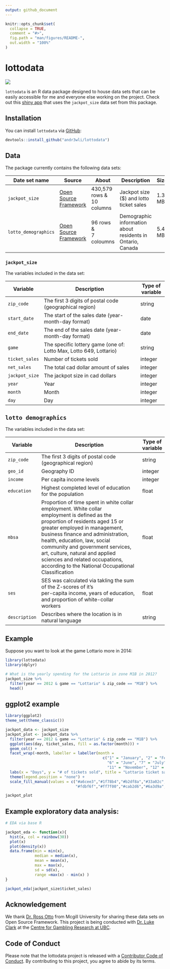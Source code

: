 ```yaml
---
output: github_document
---
```


<!-- README.md is generated from README.Rmd. Please edit that file -->

```r
knitr::opts_chunk$set(
  collapse = TRUE,
  comment = "#>",
  fig.path = "man/figures/README-",
  out.width = "100%"
)
```

# lottodata

<!-- badges: start -->
![](https://img.shields.io/badge/AndrewLi-lottodata-green)
<!-- badges: end -->

`lottodata` is an R data package designed to house data sets that can be easily accessible for me and everyone else working on the project. Check out this [shiny app](https://andrewcli.shinyapps.io/Jackpot/) that uses the `jackpot_size` data set from this package.

## Installation

You can install `lottodata` via [GitHub](https://github.com/andr3wli/lottodata):

``` r
devtools::install_github("andr3wli/lottodata")
```

## Data

The package currently contains the following data sets:

| Date set name        | Source                                         | About                        | Description                                                    | Size   |
|----------------------|------------------------------------------------|------------------------------|----------------------------------------------------------------|--------|
| `jackpot_size`       | [Open Source Framework](https://osf.io/qwrxy/) | 430,579 rows &<br>10 columns | Jackpot size ($) and lotto ticket sales                        | 1.3 MB |
| `lotto_demographics` | [Open Source Framework](https://osf.io/utxjf/) | 96 rows &<br>7 coloumns      | Demographic information about residents in <br>Ontario, Canada | 5.4 MB |

### `jackpot_size`
The variables included in the data set:

| Variable       | Description                                                        | Type of variable |
|----------------|--------------------------------------------------------------------|------------------|
| `zip_code`     | The first 3 digits of postal code (geographical region)            | string           |
| `start_date`   | The start of the sales date (year-month-day format)                | date             |
| `end_date`     | The end of the sales date (year-month-day format)                  | date             |
| `game`         | The specific lottery game (one of: Lotto Max, Lotto 649, Lottario) | string           |
| `ticket_sales` | Number of tickets sold                                             | integer          |
| `net_sales`    | The total cad dollar amount of sales                               | integer          |
| `jackpot_size` | The jackpot size in cad dollars                                    | integer          |
| `year`         | Year                                                               | integer          |
| `month`        | Month                                                              | integer          |
| `day`          | Day                                                                | integer          |

## `lotto demographics`
The variables included in the data set:

| Variable      | Description                                                                                                                                                                                                                                                                                                                                                                                                            | Type of variable |
|---------------|------------------------------------------------------------------------------------------------------------------------------------------------------------------------------------------------------------------------------------------------------------------------------------------------------------------------------------------------------------------------------------------------------------------------|------------------|
| `zip_code`    | The first 3 digits of postal code (geographical region)                                                                                                                                                                                                                                                                                                                                                                | string           |
| `geo_id`      | Geography ID                                                                                                                                                                                                                                                                                                                                                                                                           | integer          |
| `income`      | Per capita income levels                                                                                                                                                                                                                                                                                                                                                                                               | integer          |
| `education`   | Highest completed level of education for the population                                                                                                                                                                                                                                                                                                                                                                | float            |
| `mbsa`        | Proportion of time spent in white collar employment. White collar <br>employment is defined as the proportion of residents aged 15 or <br>greater employed in management, business finance and administration, <br>health, education, law, social community and government services, <br>art, culture, natural and applied sciences and related occupations, <br>according to the National Occupational Classification | float            |
| `ses`         | SES was calculated via takling the sum of the Z-scores of it's <br>per-capita income, years of education, and proportion of white-collar <br>workers                                                                                                                                                                                                                                                                   | float            |
| `description` | Describes where the location is in natural language                                                                                                                                                                                                                                                                                                                                                                    | string           |

## Example
Suppose you want to look at the game Lottario more in 2014:
```r
library(lottodata)
library(dplyr)

# What is the yearly spending for the Lottario in zone M1B in 2012?
jackpot_size %>%
  filter(year == 2012 & game == "Lottario" & zip_code == "M1B") %>%
  head()
```

## ggplot2 example
```r
library(ggplot2)
theme_set(theme_classic())

jackpot_data <- jackpot_size
jackpot_plot <- jackpot_data %>%
  filter(year == 2012 & game == "Lottario" & zip_code == "M1B") %>%
  ggplot(aes(day, ticket_sales, fill = as.factor(month))) +
  geom_col() +
  facet_wrap(~month, labeller = labeller(month = 
                                           c("1" = "January", "2" = "February", "3" = "March", "4" = "April", "5" = "May",
                                             "6" = "June", "7" = "July", "8" = "August", "9" = "September", "10" = "October",
                                             "11" = "November", "12" = "December"))) +
  labs(x = "Days", y = "# of tickets sold", title = "Lottario ticket salees in 2012") +
  theme(legend.position = "none") +
  scale_fill_manual(values = c("#a6cee3","#1f78b4","#b2df8a","#33a02c","#fb9a99","#e31a1c",
                               "#fdbf6f","#ff7f00","#cab2d6","#6a3d9a","#ffff99","#b15928"))

jackpot_plot
```

## Example exploratory data analysis:
```r
# EDA via base R

jackpot_eda <- function(x){
  hist(x, col = rainbow(30))
  plot(x)
  plot(density(x))
  data.frame(min = min(x),
             median = median(x),
             mean = mean(x),
             max = max(x),
             sd = sd(x),
             range =max(x) - min(x) )
}

jackpot_eda(jackpot_size$ticket_sales)
```

## Acknowledgement
We thank [Dr. Ross Otto](https://www.mcgill.ca/psychology/ross-otto) from Mcgill University for sharing these data sets on Open Source Framework. This project is being conducted with [Dr. Luke Clark](https://psych.ubc.ca/profile/luke-clark/) at the [Centre for Gambling Research at UBC](https://cgr.psych.ubc.ca).

## Code of Conduct

Please note that the lottodata project is released with a [Contributor Code of Conduct](https://contributor-covenant.org/version/2/0/CODE_OF_CONDUCT.html). By contributing to this project, you agree to abide by its terms.
